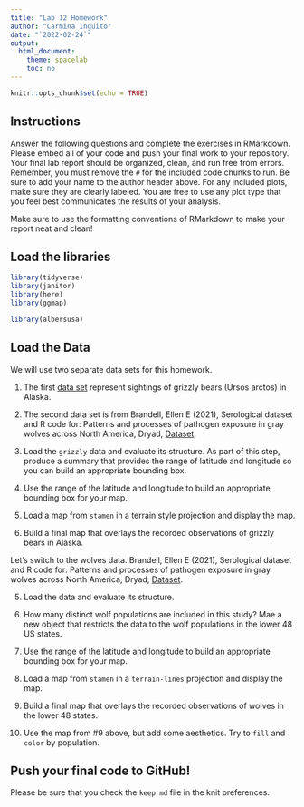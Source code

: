 ```yaml
---
title: "Lab 12 Homework"
author: "Carmina Inguito"
date: "`2022-02-24`"
output:
  html_document:
    theme: spacelab
    toc: no
---
```


```r
knitr::opts_chunk$set(echo = TRUE)
```

## Instructions
Answer the following questions and complete the exercises in RMarkdown. Please embed all of your code and push your final work to your repository. Your final lab report should be organized, clean, and run free from errors. Remember, you must remove the `#` for the included code chunks to run. Be sure to add your name to the author header above. For any included plots, make sure they are clearly labeled. You are free to use any plot type that you feel best communicates the results of your analysis.  

Make sure to use the formatting conventions of RMarkdown to make your report neat and clean!  

## Load the libraries
```r
library(tidyverse)
library(janitor)
library(here)
library(ggmap)
``` 

```r
library(albersusa)
```

## Load the Data
We will use two separate data sets for this homework.  

1. The first [data set](https://rcweb.dartmouth.edu/~f002d69/workshops/index_rspatial.html) represent sightings of grizzly bears (Ursos arctos) in Alaska.  
2. The second data set is from Brandell, Ellen E (2021), Serological dataset and R code for: Patterns and processes of pathogen exposure in gray wolves across North America, Dryad, [Dataset](https://doi.org/10.5061/dryad.5hqbzkh51).  

1. Load the `grizzly` data and evaluate its structure. As part of this step, produce a summary that provides the range of latitude and longitude so you can build an appropriate bounding box.

2. Use the range of the latitude and longitude to build an appropriate bounding box for your map.

3. Load a map from `stamen` in a terrain style projection and display the map.

4. Build a final map that overlays the recorded observations of grizzly bears in Alaska.

Let's switch to the wolves data. Brandell, Ellen E (2021), Serological dataset and R code for: Patterns and processes of pathogen exposure in gray wolves across North America, Dryad, [Dataset](https://doi.org/10.5061/dryad.5hqbzkh51).  

5. Load the data and evaluate its structure.  

6. How many distinct wolf populations are included in this study? Mae a new object that restricts the data to the wolf populations in the lower 48 US states.

7. Use the range of the latitude and longitude to build an appropriate bounding box for your map.

8.  Load a map from `stamen` in a `terrain-lines` projection and display the map.

9. Build a final map that overlays the recorded observations of wolves in the lower 48 states.

10. Use the map from #9 above, but add some aesthetics. Try to `fill` and `color` by population.

## Push your final code to GitHub!
Please be sure that you check the `keep md` file in the knit preferences. 